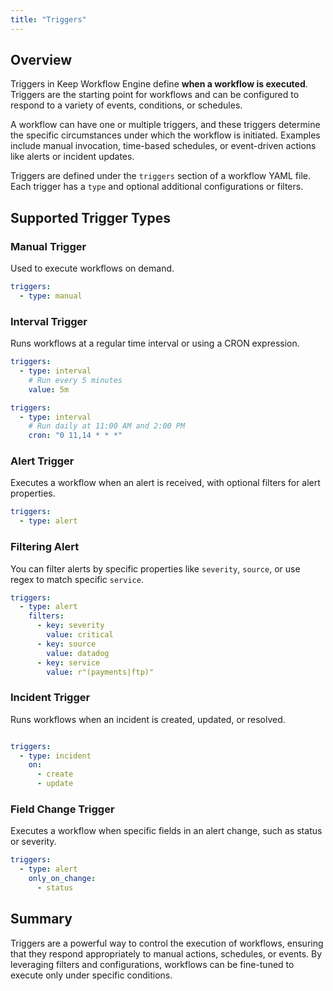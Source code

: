 ```yaml
---
title: "Triggers"
---
```


## Overview

Triggers in Keep Workflow Engine define **when a workflow is executed**. Triggers are the starting point for workflows and can be configured to respond to a variety of events, conditions, or schedules.


A workflow can have one or multiple triggers, and these triggers determine the specific circumstances under which the workflow is initiated. Examples include manual invocation, time-based schedules, or event-driven actions like alerts or incident updates.

Triggers are defined under the `triggers` section of a workflow YAML file. Each trigger has a `type` and optional additional configurations or filters.

## Supported Trigger Types

### Manual Trigger

Used to execute workflows on demand.

```yaml
triggers:
  - type: manual
```

### Interval Trigger

Runs workflows at a regular time interval or using a CRON expression.

```yaml
triggers:
  - type: interval
    # Run every 5 minutes
    value: 5m
```

```yaml
triggers:
  - type: interval
    # Run daily at 11:00 AM and 2:00 PM
    cron: "0 11,14 * * *"
```

### Alert Trigger

Executes a workflow when an alert is received, with optional filters for alert properties.

```yaml
triggers:
  - type: alert
```

### Filtering Alert

You can filter alerts by specific properties like `severity`, `source`, or use regex to match specific `service`.

```yaml
triggers:
  - type: alert
    filters:
      - key: severity
        value: critical
      - key: source
        value: datadog
      - key: service
        value: r"(payments|ftp)"
```

### Incident Trigger

Runs workflows when an incident is created, updated, or resolved.

```yaml

triggers:
  - type: incident
    on:
      - create
      - update
```

### Field Change Trigger

Executes a workflow when specific fields in an alert change, such as status or severity.

```yaml
triggers:
  - type: alert
    only_on_change:
      - status

```

## Summary

Triggers are a powerful way to control the execution of workflows, ensuring that they respond appropriately to manual actions, schedules, or events. By leveraging filters and configurations, workflows can be fine-tuned to execute only under specific conditions.
